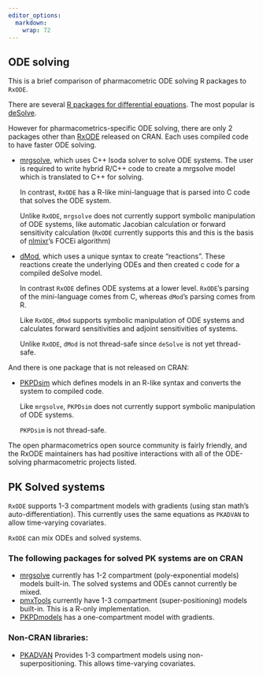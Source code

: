 ```yaml
---
editor_options: 
  markdown: 
    wrap: 72
---
```


## ODE solving

This is a brief comparison of pharmacometric ODE solving R packages to
`RxODE`.

There are several [R packages for differential
equations](https://CRAN.R-project.org/view=DifferentialEquations).
The most popular is
[deSolve](https://CRAN.R-project.org/package=deSolve).

However for pharmacometrics-specific ODE solving, there are only 2
packages other than [RxODE](https://cran.r-project.org/package=RxODE)
released on CRAN. Each uses compiled code to have faster ODE solving.

-   [mrgsolve](https://cran.r-project.org/package=mrgsolve), which uses
    C++ lsoda solver to solve ODE systems. The user is required to write
    hybrid R/C++ code to create a mrgsolve model which is translated to
    C++ for solving.

    In contrast, `RxODE` has a R-like mini-language that is parsed into
    C code that solves the ODE system.

    Unlike `RxODE`, `mrgsolve` does not currently support symbolic
    manipulation of ODE systems, like automatic Jacobian calculation or
    forward sensitivity calculation (`RxODE` currently supports this and
    this is the basis of
    [nlmixr](https://CRAN.R-project.org/package=nlmixr)'s FOCEi
    algorithm)

-   [dMod](https://CRAN.R-project.org/package=dMod), which uses a unique
    syntax to create "reactions". These reactions create the underlying
    ODEs and then created c code for a compiled deSolve model.

    In contrast `RxODE` defines ODE systems at a lower level. `RxODE`'s
    parsing of the mini-language comes from C, whereas `dMod`'s parsing
    comes from R.

    Like `RxODE`, `dMod` supports symbolic manipulation of ODE systems
    and calculates forward sensitivities and adjoint sensitivities of
    systems.

    Unlike `RxODE`, `dMod` is not thread-safe since `deSolve` is not yet
    thread-safe.

And there is one package that is not released on CRAN:

-   [PKPDsim](https://github.com/InsightRX/PKPDsim) which defines models
    in an R-like syntax and converts the system to compiled code.

    Like `mrgsolve`, `PKPDsim` does not currently support symbolic
    manipulation of ODE systems.

    `PKPDsim` is not thread-safe.

The open pharmacometrics open source community is fairly friendly, and
the RxODE maintainers has had positive interactions with all of the
ODE-solving pharmacometric projects listed.

## PK Solved systems

`RxODE` supports 1-3 compartment models with gradients (using stan
math's auto-differentiation). This currently uses the same equations as
`PKADVAN` to allow time-varying covariates.

`RxODE` can mix ODEs and solved systems.

### The following packages for solved PK systems are on CRAN

-   [mrgsolve](https://cran.r-project.org/package=mrgsolve) currently
    has 1-2 compartment (poly-exponential models) models built-in. The
    solved systems and ODEs cannot currently be mixed.
-   [pmxTools](https://github.com/kestrel99/pmxTools) currently have 1-3
    compartment (super-positioning) models built-in. This is a R-only
    implementation.
-   [PKPDmodels](https://CRAN.R-project.org/package=PKPDmodels)
    has a one-compartment model with gradients.

### Non-CRAN libraries:

-   [PKADVAN](https://github.com/abuhelwa/PKADVAN_Rpackage) Provides 1-3
    compartment models using non-superpositioning. This allows
    time-varying covariates.
